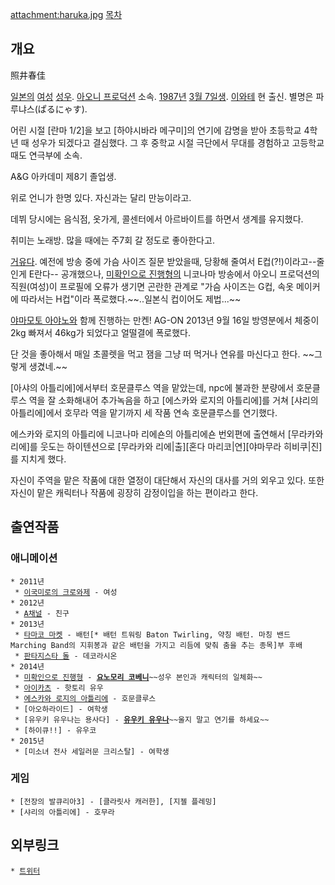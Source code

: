 attachment:haruka.jpg
[[목차]]
== 개요 ==
照井春佳

[[일본]]의 [[여성]] [[성우]]. [[아오니 프로덕션]] 소속. [[1987년]] [[3월 7일]]생. [[이와테]] 현 출신. 별명은 파루냐스(ぱるにゃす).

어린 시절 [란마 1/2]을 보고 [하야시바라 메구미]의 연기에 감명을 받아 초등학교 4학년 때 성우가 되겠다고 결심했다. 그 후 중학교 시절 극단에서 무대를 경험하고 고등학교 때도 연극부에 소속.

A&G 아카데미 제8기 졸업생.

위로 언니가 한명 있다. 자신과는 달리 만능이라고.

데뷔 당시에는 음식점, 옷가게, 콜센터에서 아르바이트를 하면서 생계를 유지했다.

취미는 노래방. 많을 때에는 주7회 갈 정도로 좋아한다고.

[[거유]]다. 예전에 방송 중에 가슴 사이즈 질문 받았을때, 당황해 줄여서 E컵(?!)이라고--줄인게 E란다-- 공개했으나, [[미확인으로 진행형]]의 니코나마 방송에서 아오니 프로덕션의 직원(여성)이 프로필에 오류가 생기면 곤란한 관계로 "가슴 사이즈는 G컵, 속옷 메이커에 따라서는 H컵"이라 폭로했다.~~..일본식 컵이어도 제법...~~

[[야마모토 아야노]]와 함께 진행하는 만켄! AG-ON 2013년 9월 16일 방영분에서 체중이 2kg 빠져서 46kg가 되었다고 얼떨결에 폭로했다.

단 것을 좋아해서 매일 초콜렛을 먹고 잼을 그냥 떠 먹거나 연유를 마신다고 한다. ~~그렇게 생겼네.~~

[아샤의 아틀리에]에서부터 호문클루스 역을 맡았는데, npc에 불과한 분량에서 호문클루스 역을 잘 소화해내어 추가녹음을 하고 [에스카와 로지의 아틀리에]를 거쳐 [샤리의 아틀리에]에서 호무라 역을 맡기까지 세 작품 연속 호문클루스를 연기했다.

에스카와 로지의 아틀리에 니코나마 리에숀의 아틀리에숀 번외편에 출연해서 [무라카와 리에]를 웃도는 하이텐션으로 [무라카와 리에|출][혼다 마리코|연][야마무라 히비쿠|진]를 지치게 했다.

자신이 주역을 맡은 작품에 대한 열정이 대단해서 자신의 대사를 거의 외우고 있다. 또한 자신이 맡은 캐릭터나 작품에 굉장히 감정이입을 하는 편이라고 한다.

== 출연작품 ==
=== 애니메이션 ===
 * 2011년
  * [[이국미로의 크로와제]] - 여성
 * 2012년
  * [[A채널]] - 친구
 * 2013년
  * [[타마코 마켓]] - 배턴[* 배턴 트워링 Baton Twirling, 약칭 배턴. 마칭 밴드Marching Band의 지휘봉과 같은 배턴을 가지고 리듬에 맞춰 춤을 추는 종목]부 후배 
  * [[판타지스타 돌]] - 데코라시온
 * 2014년
  * [[미확인으로 진행형]] - '''[[요노모리 코베니]]'''~~성우 본인과 캐릭터의 일체화~~
  * [[아이카츠]] - 핫토리 유우
  * [[에스카와 로지의 아틀리에]] - 호문클루스
  * [아오하라이드] - 여학생
  * [유우키 유우나는 용사다] - '''[[유우키 유우나]]'''~~울지 말고 연기를 하세요~~
  * [하이큐!!] - 유우코
 * 2015년
  * [미소녀 전사 세일러문 크리스탈] - 여학생
=== 게임 ===
 * [전장의 발큐리아3] - [클라릿사 캐러한], [지젤 플레밍]
 * [샤리의 아틀리에] - 호무라

== 외부링크 ==
 * [https://twitter.com/teruiharuka 트위터]
